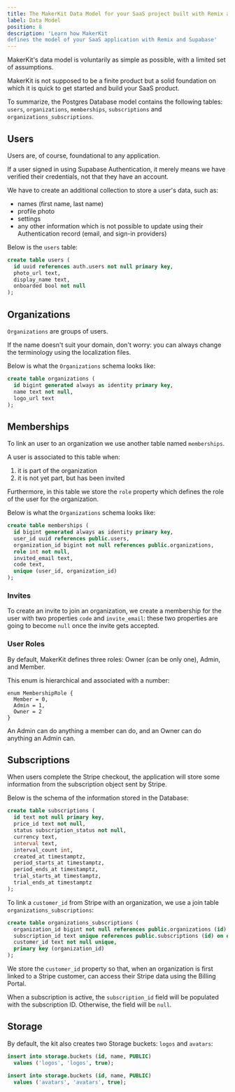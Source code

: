 ```yaml
---
title: The MakerKit Data Model for your SaaS project built with Remix and Supabase
label: Data Model
position: 8
description: 'Learn how MakerKit
defines the model of your SaaS application with Remix and Supabase'
---
```


MakerKit's data model is voluntarily as simple as possible, with a limited
set of assumptions.

MakerKit is not supposed to be a finite product but a solid foundation on which it is quick to get started and build your SaaS product.

To summarize, the Postgres Database model contains the following tables: `users`, `organizations`, `memberships`, `subscriptions` and `organizations_subscriptions`.

## Users

Users are, of course, foundational to any application.

If a user signed in using Supabase Authentication, it merely means we have
verified their credentials, not that they have an account.

We have to create an additional collection to store a user's data, such as:
- names (first name, last name)
- profile photo
- settings
- any other information which is not possible to update using their Authentication record (email, and sign-in providers)

Below is the `users` table:

```sql
create table users (
  id uuid references auth.users not null primary key,
  photo_url text,
  display_name text,
  onboarded bool not null
);
```

## Organizations

`Organizations` are groups of users.

If the name doesn't suit your domain, don't worry: you can always change the terminology using the localization files.

Below is what the `Organizations` schema looks like:

```sql
create table organizations (
  id bigint generated always as identity primary key,
  name text not null,
  logo_url text
);
```

## Memberships

To link an user to an organization we use another table named `memberships`.

A user is associated to this table when:
1. it is part of the organization
2. it is not yet part, but has been invited

Furthermore, in this table we store the `role` property which defines the role of the user for the organization.

Below is what the `Organizations` schema looks like:

```sql
create table memberships (
  id bigint generated always as identity primary key,
  user_id uuid references public.users,
  organization_id bigint not null references public.organizations,
  role int not null,
  invited_email text,
  code text,
  unique (user_id, organization_id)
);
```

### Invites

To create an invite to join an organization, we create a membership for the user with two properties `code` and `invite_email`: these two properties are going to become `null` once the invite gets accepted.

### User Roles

By default, MakerKit defines three roles: Owner (can be only one), Admin, and Member.

This enum is hierarchical and associated with a number:

```tsx
enum MembershipRole {
  Member = 0,
  Admin = 1,
  Owner = 2
}
```

An Admin can do anything a member can do, and an Owner can do anything an Admin can.

## Subscriptions

When users complete the Stripe checkout, the application will store some information from the subscription object sent by Stripe. 

Below is the schema of the information stored in the Database:

```sql
create table subscriptions (
  id text not null primary key,
  price_id text not null,
  status subscription_status not null,
  currency text,
  interval text,
  interval_count int,
  created_at timestamptz,
  period_starts_at timestamptz,
  period_ends_at timestamptz,
  trial_starts_at timestamptz,
  trial_ends_at timestamptz
);
```

To link a `customer_id` from Stripe with an organization, we use a join table `organizations_subscriptions`:

```sql
create table organizations_subscriptions (
  organization_id bigint not null references public.organizations (id) on delete cascade,
  subscription_id text unique references public.subscriptions (id) on delete set null,
  customer_id text not null unique,
  primary key (organization_id)
);
```

We store the `customer_id` property so that, when an organization is first linked to a Stripe customer, can access their Stripe data using the Billing Portal. 

When a subscription is active, the `subscription_id` field will be populated with the subscription ID. Otherwise, the field will be `null`.


## Storage

By default, the kit also creates two Storage buckets: `logos` and `avatars`:

```sql
insert into storage.buckets (id, name, PUBLIC)
  values ('logos', 'logos', true);

insert into storage.buckets (id, name, PUBLIC)
  values ('avatars', 'avatars', true);
```